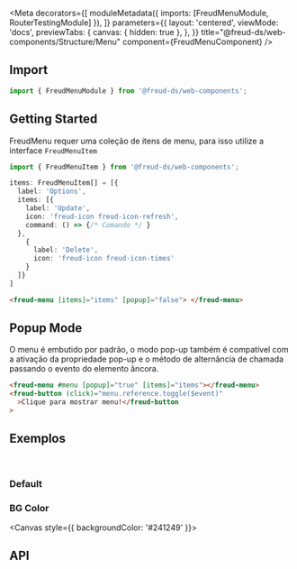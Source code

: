 
<Meta
  decorators={[
    moduleMetadata({ imports: [FreudMenuModule, RouterTestingModule] }),
  ]}
  parameters={{
    layout: 'centered',
    viewMode: 'docs',
    previewTabs: {
      canvas: { hidden: true },
    },
  }}
  title="@freud-ds/web-components/Structure/Menu"
  component={FreudMenuComponent}
/>

<FreudHeaderComponent
  title="Menu"
  description="Um menu suspenso comum após clicar sobre algum elemento."
/>

## <a id="importing"></a>Import

```ts
import { FreudMenuModule } from '@freud-ds/web-components';
```

## Getting Started

FreudMenu requer uma coleção de itens de menu, para isso utilize a interface `FreudMenuItem`

```ts
import { FreudMenuItem } from '@freud-ds/web-components';

items: FreudMenuItem[] = [{
  label: 'Options',
  items: [{
    label: 'Update',
    icon: 'freud-icon freud-icon-refresh',
    command: () => {/* Comando */ }
  },
    {
      label: 'Delete',
      icon: 'freud-icon freud-icon-times'
    }
  ]}
]
```

```html
<freud-menu [items]="items" [popup]="false"> </freud-menu>
```

## Popup Mode

O menu é embutido por padrão, o modo pop-up também é compatível com a ativação da propriedade pop-up e o método de alternância de chamada passando o evento do elemento âncora.

```html
<freud-menu #menu [popup]="true" [items]="items"></freud-menu>
<freud-button (click)="menu.reference.toggle($event)"
  >Clique para mostrar menu!</freud-button
>
```

## <a id="exemplos"></a>Exemplos

<br />

### Default

<Canvas>
  <Story story={Default} />
</Canvas>

### BG Color

<Canvas style={{ backgroundColor: '#241249' }}>
  <Story story={BGColor} />
</Canvas>

## <a id="api"></a>API

<ArgTypes of={FreudMenuComponent} />
